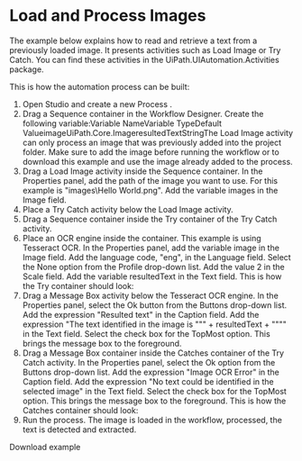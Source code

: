﻿# Load and Process Images

The example below explains how to read and retrieve a text from a previously loaded image. It
            presents activities such as Load Image or Try Catch. You can find these activities in
            the UiPath.UIAutomation.Activities package.

This is how the automation process can be built:

1. Open Studio and create a new Process .
2. Drag a Sequence container in the Workflow Designer. Create the following variable:Variable NameVariable TypeDefault ValueimageUiPath.Core.ImageresultedTextStringThe Load Image activity can only process an image that was previously added into the project folder. Make sure to add the image before running the workflow or to download this example and use the image already added to the process.
3. Drag a Load Image activity inside the Sequence container. In the Properties panel, add the path of the image you want to use. For this example is "images\Hello World.png". Add the variable images in the Image field.
4. Place a Try Catch activity below the Load Image activity.
5. Drag a Sequence container inside the Try container of the Try Catch activity.
6. Place an OCR engine inside the container. This example is using Tesseract OCR. In the Properties panel, add the variable image in the Image field. Add the language code, "eng", in the Language field. Select the None option from the Profile drop-down list. Add the value 2 in the Scale field. Add the variable resultedText in the Text field. This is how the Try container should look:
7. Drag a Message Box activity below the Tesseract OCR engine. In the Properties panel, select the Ok button from the Buttons drop-down list. Add the expression "Resulted text" in the Caption field. Add the expression "The text identified in the image is """ + resultedText + """" in the Text field. Select the check box for the TopMost option. This brings the message box to the foreground.
8. Drag a Message Box container inside the Catches container of the Try Catch activity. In the Properties panel, select the Ok option from the Buttons drop-down list. Add the expression "Image OCR Error" in the Caption field. Add the expression "No text could be identified in the selected image" in the Text field. Select the check box for the TopMost option. This brings the message box to the foreground. This is how the Catches container should look:
9. Run the process. The image is loaded in the workflow, processed, the text is detected and extracted.

Download example
